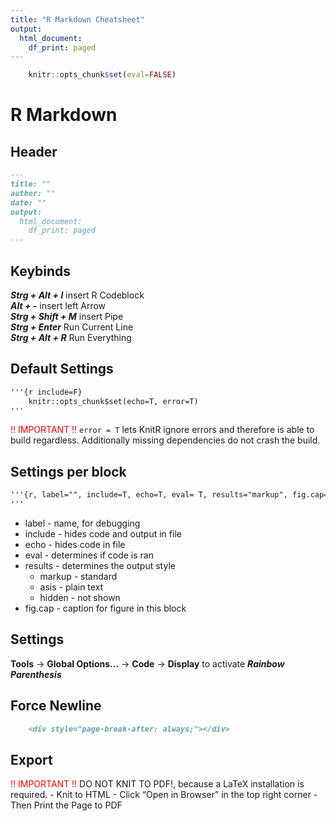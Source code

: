 ```yaml
---
title: "R Markdown Cheatsheet"
output:
  html_document:
    df_print: paged
---
```


```r
    knitr::opts_chunk$set(eval=FALSE)
```

# R Markdown

## Header
```md
---
title: ""
author: ""
date: ""
output:
  html_document:
    df_print: paged
---
```

## Keybinds
***Strg + Alt + I*** insert R Codeblock \
***Alt + -*** insert left Arrow \
***Strg + Shift + M*** insert Pipe \
***Strg + Enter*** Run Current Line \
***Strg + Alt + R*** Run Everything 

## Default Settings
```md
'''{r include=F}
    knitr::opts_chunk$set(echo=T, error=T)
'''
```

<span style="color: red">!! IMPORTANT !!</span> `error = T` lets KnitR ignore errors and therefore is able to build regardless. Additionally missing dependencies do not crash the build.

## Settings per block
```md
'''{r, label="", include=T, echo=T, eval= T, results="markup", fig.cap=""}
'''
```

- label - name, for debugging
- include - hides code and output in file
- echo - hides code in file
- eval - determines if code is ran
- results - determines the output style
    - markup - standard
    - asis - plain text
    - hidden - not shown
- fig.cap - caption for figure in this block

## Settings

**Tools** &#8594; **Global Options...** &#8594; **Code** &#8594; **Display** to activate ***Rainbow Parenthesis***

## Force Newline

```md
    <div style="page-break-after: always;"></div>
```

## Export
<span style="color: red">!! IMPORTANT !!</span> DO NOT KNIT TO PDF!, because a LaTeX installation is required.
- Knit to HTML 
- Click "Open in Browser" in the top right corner
- Then Print the Page to PDF